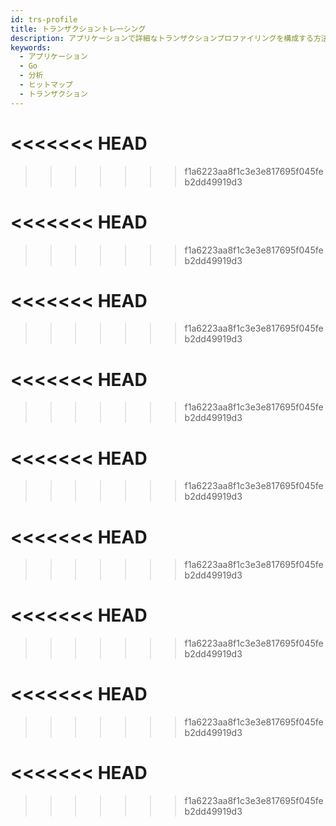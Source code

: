 ```yaml
---
id: trs-profile
title: トランザクショントレーシング
description: アプリケーションで詳細なトランザクションプロファイリングを構成する方法を案内します。トランザクションプロファイリングにより、ユーザーはアプリケーション内の個々のトランザクション性能データを収集して分析でき、これにより、アプリケーションの性能を向上させるのに役立ちます。
keywords:
  - アプリケーション
  - Go
  - 分析
  - ヒットマップ
  - トランザクション
---
```



<Transactionprofiledesc />


<Transactionprofiledetails />


<Transactionprofileinfowindow />


<Dashboardhitmaptracetableview />


<Dashboardhitmaptracerecordsummary />


<Dashboardhitmaptracerecordsummaryattribute />


<Dashboardhitmaptracetreeview />


<Dashboardhitmaptracemultitx />


<Dashboardhitmaptracemethod />


<Dashboardhitmaptracesql />

<<<<<<< HEAD
=======

>>>>>>> f1a6223aa8f1c3e3e817695f045feb2dd49919d3

<Dashboardhitmaptracehttpcall />

<<<<<<< HEAD
=======

>>>>>>> f1a6223aa8f1c3e3e817695f045feb2dd49919d3

<Dashboardhitmaptracetracsactionlog />

<<<<<<< HEAD
=======

>>>>>>> f1a6223aa8f1c3e3e817695f045feb2dd49919d3

<Dashboardhitmaptracetxlogkeyword />

<<<<<<< HEAD
=======

>>>>>>> f1a6223aa8f1c3e3e817695f045feb2dd49919d3

<Displayorhidetablecolumn level={4} />

<<<<<<< HEAD
=======

>>>>>>> f1a6223aa8f1c3e3e817695f045feb2dd49919d3

<Changeordertablecolumn level={4} />

<<<<<<< HEAD
=======

>>>>>>> f1a6223aa8f1c3e3e817695f045feb2dd49919d3

<Setdisplaytablecontents level={4} />

<<<<<<< HEAD
=======

>>>>>>> f1a6223aa8f1c3e3e817695f045feb2dd49919d3

<AddtionalTitle level={2} />


<LinkedProjectHitmap />

<<<<<<< HEAD
=======

>>>>>>> f1a6223aa8f1c3e3e817695f045feb2dd49919d3

<Searchhttpparameter />

<<<<<<< HEAD
=======

>>>>>>> f1a6223aa8f1c3e3e817695f045feb2dd49919d3

<Searchtransactionparmeter />


<SelectColumn />


<FilterResults />


<DownloadCSV />
